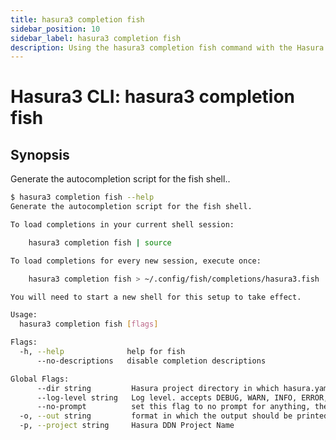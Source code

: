 ```yaml
---
title: hasura3 completion fish
sidebar_position: 10
sidebar_label: hasura3 completion fish
description: Using the hasura3 completion fish command with the Hasura CLI
---
```


# Hasura3 CLI: hasura3 completion fish 

## Synopsis
Generate the autocompletion script for the fish shell..

```bash
$ hasura3 completion fish --help
Generate the autocompletion script for the fish shell.

To load completions in your current shell session:

	hasura3 completion fish | source

To load completions for every new session, execute once:

	hasura3 completion fish > ~/.config/fish/completions/hasura3.fish

You will need to start a new shell for this setup to take effect.

Usage:
  hasura3 completion fish [flags]

Flags:
  -h, --help              help for fish
      --no-descriptions   disable completion descriptions

Global Flags:
      --dir string         Hasura project directory in which hasura.yaml is present (default ".")
      --log-level string   Log level. accepts DEBUG, WARN, INFO, ERROR, FATAL (default "INFO")
      --no-prompt          set this flag to no prompt for anything, the command fails if any input is missing
  -o, --out string         format in which the output should be printed, accepts table, json and yaml (default "table")
  -p, --project string     Hasura DDN Project Name
```

